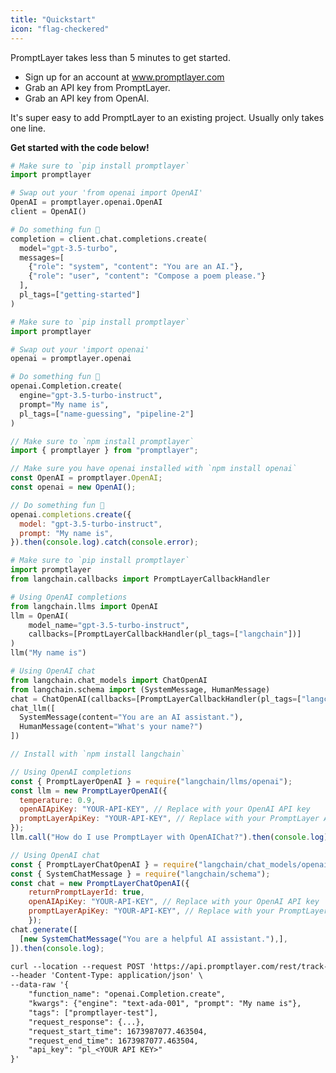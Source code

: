 ```yaml
---
title: "Quickstart"
icon: "flag-checkered"
---
```


PromptLayer takes less than 5 minutes to get started.
- Sign up for an account at www.promptlayer.com
- Grab an API key from PromptLayer.
- Grab an API key from OpenAI.

It's super easy to add PromptLayer to an existing project. Usually only takes one line.

__Get started with the code below!__

<CodeGroup>

```python Python openai >= 1.0.0
# Make sure to `pip install promptlayer`
import promptlayer

# Swap out your 'from openai import OpenAI'
OpenAI = promptlayer.openai.OpenAI
client = OpenAI()

# Do something fun 🚀
completion = client.chat.completions.create(
  model="gpt-3.5-turbo",
  messages=[
    {"role": "system", "content": "You are an AI."},
    {"role": "user", "content": "Compose a poem please."}
  ],
  pl_tags=["getting-started"]
)
```

```python Python openai < 1.0.0
# Make sure to `pip install promptlayer`
import promptlayer

# Swap out your 'import openai'
openai = promptlayer.openai

# Do something fun 🚀
openai.Completion.create(
  engine="gpt-3.5-turbo-instruct", 
  prompt="My name is", 
  pl_tags=["name-guessing", "pipeline-2"]
)
```

```js JavaScript
// Make sure to `npm install promptlayer`
import { promptlayer } from "promptlayer";

// Make sure you have openai installed with `npm install openai`
const OpenAI = promptlayer.OpenAI;
const openai = new OpenAI();

// Do something fun 🚀
openai.completions.create({
  model: "gpt-3.5-turbo-instruct",
  prompt: "My name is",
}).then(console.log).catch(console.error);
```


```python Python with LangChain
# Make sure to `pip install promptlayer`
import promptlayer
from langchain.callbacks import PromptLayerCallbackHandler

# Using OpenAI completions
from langchain.llms import OpenAI
llm = OpenAI(
    model_name="gpt-3.5-turbo-instruct",
    callbacks=[PromptLayerCallbackHandler(pl_tags=["langchain"])]
)
llm("My name is")

# Using OpenAI chat
from langchain.chat_models import ChatOpenAI
from langchain.schema import (SystemMessage, HumanMessage)
chat = ChatOpenAI(callbacks=[PromptLayerCallbackHandler(pl_tags=["langchain"])])
chat_llm([
  SystemMessage(content="You are an AI assistant."),
  HumanMessage(content="What's your name?")
])
```

```js JS/TS with Langchain
// Install with `npm install langchain`

// Using OpenAI completions
const { PromptLayerOpenAI } = require("langchain/llms/openai");
const llm = new PromptLayerOpenAI({
  temperature: 0.9,
  openAIApiKey: "YOUR-API-KEY", // Replace with your OpenAI API key
  promptLayerApiKey: "YOUR-API-KEY", // Replace with your PromptLayer API key
});
llm.call("How do I use PromptLayer with OpenAIChat?").then(console.log);

// Using OpenAI chat
const { PromptLayerChatOpenAI } = require("langchain/chat_models/openai");
const { SystemChatMessage } = require("langchain/schema");
const chat = new PromptLayerChatOpenAI({
    returnPromptLayerId: true,
    openAIApiKey: "YOUR-API-KEY", // Replace with your OpenAI API key
    promptLayerApiKey: "YOUR-API-KEY", // Replace with your PromptLayer API key
    });
chat.generate([
  [new SystemChatMessage("You are a helpful AI assistant."),],
]).then(console.log);
```

```txt REST
curl --location --request POST 'https://api.promptlayer.com/rest/track-request' \
--header 'Content-Type: application/json' \
--data-raw '{
    "function_name": "openai.Completion.create",
    "kwargs": {"engine": "text-ada-001", "prompt": "My name is"},
    "tags": ["promptlayer-test"],
    "request_response": {...},
    "request_start_time": 1673987077.463504,
    "request_end_time": 1673987077.463504,
    "api_key": "pl_<YOUR API KEY>"
}'
 ```
</CodeGroup>
    
   
